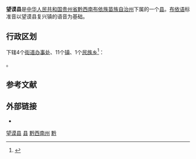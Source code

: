 {{Infobox China County
| county =望谟县
| Photo =
| Photoname=
| map =
| map size =
| Pinyin =
| Belong =[[贵州省|贵州省]][[黔西南布依族苗族自治州|黔西南布依族苗族自治州]]
| Types=[[县|县]]
| admincode =
| founded =
| seat =复兴镇
| officerTitle=
| officer =
| division =
| town=
| township=
| subdistrict=
| post code=562300
| phone code =
| coordinate =
| area =3006
| area land =
| area water =
| census yr =2002
| pop =28万
| density =
| web =
}}
'''望谟县'''是[[中华人民共和国|中华人民共和国]][[贵州省|贵州省]][[黔西南布依族苗族自治州|黔西南布依族苗族自治州]]下属的一个[[县|县]]。[[布依语|布依语]]标准音以望谟县复兴镇的语音为基础。

== 行政区划 ==
{{PAGENAMEBASE}}下辖4个[[街道办事处|街道办事处]]、11个[[行政建制镇|镇]]、1个[[民族乡|民族乡]]<ref>{{PRC admin/ref sgc|52/23/26}}</ref>：

{{PRC admin/children|52/23/26}}。

{{望谟县气候数据}}

== 参考文献 ==
{{reflist}}

== 外部链接 ==
* {{Official website|http://www.gzwm.gov.cn/|name=望谟县人民政府}}

{{望谟县行政区划}}
{{黔西南布依族苗族自治州行政区划}}
{{贵州行政区划}}
{{国家级贫困县|现}}
{{以人名命名的中华人民共和国县级以上行政区}}

[[Category:望谟县|]]
[[Category:黔西南州县市|县]]
[[Category:贵州县份|黔西南州]]
[[Category:原国家级贫困县|黔]]